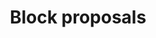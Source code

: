 ---
title: Block proposals
description: Get information about block proposals.
full: true
index: true
---